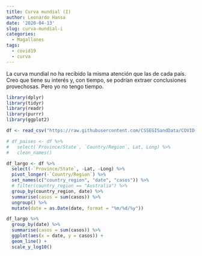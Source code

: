 ```yaml
---
title: Curva mundial (I)
author: Leonardo Hansa
date: '2020-04-13'
slug: curva-mundial-i
categories: 
  - Magallanes
tags:
  - covid19
  - curva
---
```


La curva mundial no ha recibido la misma atención que las de cada país. Creo que tiene su interés y, con tiempo, se podrían extraer conclusiones provechosas. Pero yo no tengo tiempo.

```r
library(dplyr)
library(tidyr)
library(readr)
library(purrr)
library(ggplot2)

df <- read_csv("https://raw.githubusercontent.com/CSSEGISandData/COVID-19/master/csse_covid_19_data/csse_covid_19_time_series/time_series_covid19_confirmed_global.csv")

# df_paises <- df %>% 
#   select(`Province/State`, `Country/Region`, Lat, Long) %>% 
#   clean_names()

df_largo <- df %>% 
  select(-`Province/State`, -Lat, -Long) %>% 
  pivot_longer(-`Country/Region`) %>% 
  set_names(c("country_region", "date", "casos")) %>% 
  # filter(country_region == "Australia") %>% 
  group_by(country_region, date) %>% 
  summarise(casos = sum(casos)) %>% 
  ungroup() %>% 
  mutate(date = as.Date(date, format = "%m/%d/%y"))

df_largo %>% 
  group_by(date) %>% 
  summarise(casos = sum(casos)) %>% 
  ggplot(aes(x = date, y = casos)) + 
  geom_line() + 
  scale_y_log10()
```

